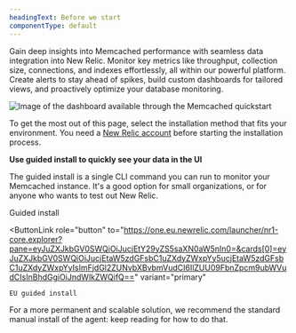 ```yaml
---
headingText: Before we start
componentType: default
---
```



Gain deep insights into Memcached performance with seamless data integration into New Relic. Monitor key metrics like throughput, collection size, connections, and indexes effortlessly, all within our powerful platform. Create alerts to stay ahead of spikes, build custom dashboards for tailored views, and proactively optimize your database monitoring.

<img
  title="Memcached quickstart dashboard"
  alt="Image of the dashboard available through the Memcached quickstart"
  src={infrastructureMongoDashboardCropped}
/>

To get the most out of this page, select the installation method that fits your environment. You need a [New Relic account](https://newrelic.com/signup) before starting the installation process.

<Callout variant="tip">

**Use guided install to quickly see your data in the UI**

The guided install is a single CLI command you can run to monitor your Memcached instance. It's a good option for small organizations, or for anyone who wants to test out New Relic.

<ButtonGroup>
  <ButtonLink
    role="button"
    to="https://one.newrelic.com/launcher/nr1-core.explorer?pane=eyJuZXJkbGV0SWQiOiJucjEtY29yZS5saXN0aW5nIn0=&cards[0]=eyJuZXJkbGV0SWQiOiJucjEtaW5zdGFsbC1uZXdyZWxpYy5ucjEtaW5zdGFsbC1uZXdyZWxpYyIsImFjdGl2ZUNvbXBvbmVudCI6IlZUU09FbnZpcm9ubWVudCIsInBhdGgiOiJndWlkZWQifQ=="
    variant="primary"
  >
    Guided install
  </ButtonLink>

  <ButtonLink
    role="button"
    to="https://one.eu.newrelic.com/launcher/nr1-core.explorer?pane=eyJuZXJkbGV0SWQiOiJucjEtY29yZS5saXN0aW5nIn0=&cards[0]=eyJuZXJkbGV0SWQiOiJucjEtaW5zdGFsbC1uZXdyZWxpYy5ucjEtaW5zdGFsbC1uZXdyZWxpYyIsImFjdGl2ZUNvbXBvbmVudCI6IlZUU09FbnZpcm9ubWVudCIsInBhdGgiOiJndWlkZWQifQ=="
    variant="primary"
  >
    EU guided install
  </ButtonLink>
</ButtonGroup>

For a more permanent and scalable solution, we recommend the standard manual install of the agent: keep reading for how to do that.

</Callout>